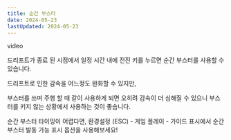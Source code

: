 ```yaml
---
title: 순간 부스터
date: 2024-05-23
lastUpdated: 2024-05-23
---
```


<Ratio>video</Ratio>

드리프트가 종료 된 시점에서 일정 시간 내에 전진 키를 누르면 순간 부스터를 사용할 수 있습니다.
<br/>

드리프트로 인한 감속을 어느정도 완화할 수 있지만,

부스터를 쓰며 주행 할 때 같이 사용하게 되면 오히려 감속이 더 심해질 수 있으니 부스터를 키지 않는 상황에서 사용하는 것이 좋습니다.

<Tip>
    <TipText>순간 부스터 타이밍이 어렵다면, 환경설정 (ESC) - 게임 플레이 - 가이드 표시에서 순간 부스터 발동 가능 표시 옵션을 사용해보세요!</TipText>
</Tip>